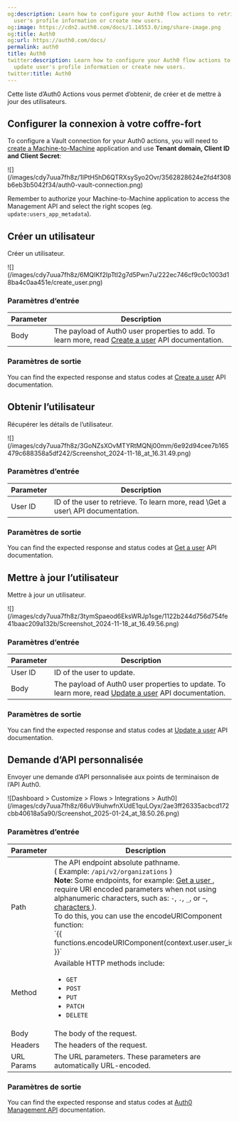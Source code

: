```yaml
---
og:description: Learn how to configure your Auth0 flow actions to retrieve and update
  user's profile information or create new users.
og:image: https://cdn2.auth0.com/docs/1.14553.0/img/share-image.png
og:title: Auth0
og:url: https://auth0.com/docs/
permalink: auth0
title: Auth0
twitter:description: Learn how to configure your Auth0 flow actions to retrieve and
  update user's profile information or create new users.
twitter:title: Auth0
---
```


Cette liste d’Auth0 Actions vous permet d’obtenir, de créer et de mettre à jour des utilisateurs.

## Configurer la connexion à votre coffre-fort

To configure a Vault connection for your Auth0 actions, you will need to [create a Machine-to-Machine](/docs/get-started/auth0-overview/create-applications/machine-to-machine-apps) application and use **Tenant domain, <Tooltip tip="Client ID: Identification value given to your registered resource from Auth0." cta="View Glossary" href="/docs/glossary?term=Client+ID">Client ID</Tooltip> and <Tooltip tip="Client ID: Identification value given to your registered resource from Auth0." cta="View Glossary" href="/docs/glossary?term=Client+Secret">Client Secret</Tooltip>**:

<Frame>![](/images/cdy7uua7fh8z/1IPtH5hD6QTRXsySyo2Ovr/3562828624e2fd4f308b6eb3b5042f34/auth0-vault-connection.png)</Frame>

<Warning>

Remember to authorize your Machine-to-Machine application to access the Management API and select the right scopes (eg. `update:users_app_metadata`).

</Warning>

## Créer un utilisateur

Créer un utilisateur.

<Frame>![](/images/cdy7uua7fh8z/6MQIKf2IpTtI2g7d5Pwn7u/222ec746cf9c0c1003d18ba4c0aa451e/create_user.png)</Frame>

### Paramètres d’entrée

<table class="table">
<thead>
<tr>
<th><b>Parameter</b></th>
<th><b>Description</b></th>
</tr>
</thead>
<tbody>
<tr>
<td>Body</td>
<td>The payload of Auth0 user properties to add. To learn more, read <a href="https://auth0.com/docs/api/management/v2/users/post-users">Create a user</a>  API documentation. </td>
</tr>
</tbody>
</table>

### Paramètres de sortie

You can find the expected response and status codes at [Create a user](https://auth0.com/docs/api/management/v2/users/post-users#response-messages) API documentation.

## Obtenir l’utilisateur

Récupérer les détails de l’utilisateur.

<Frame>![](/images/cdy7uua7fh8z/3GoNZsXOvMTYRtMQNj00mm/6e92d94cee7b165479c688358a5df242/Screenshot_2024-11-18_at_16.31.49.png)</Frame>

### Paramètres d’entrée

<table class="table">
<thead>
<tr>
<th><b>Parameter</b></th>
<th><b>Description</b></th>
</tr>
</thead>
<tbody>
<tr>
<td>User ID</td>
<td>ID of the user to retrieve. To learn more, read \<a api="" auth0.com="" docs="" get-users-by-id="" https:="" management="" users="" v2="">Get a user\</a>  API documentation. </td>
</tr>
</tbody>
</table>

### Paramètres de sortie

You can find the expected response and status codes at [Get a user](https://auth0.com/docs/api/management/v2/users/get-users-by-id#response-messages) API documentation.

## Mettre à jour l’utilisateur

Mettre à jour un utilisateur.

<Frame>![](/images/cdy7uua7fh8z/3tymSpaeod6EksWRJp1sge/1122b244d756d754fe41baac209a132b/Screenshot_2024-11-18_at_16.49.56.png)</Frame>

### Paramètres d’entrée

<table class="table">
<thead>
<tr>
<th><b>Parameter</b></th>
<th><b>Description</b></th>
</tr>
</thead>
<tbody>
<tr>
<td>User ID</td>
<td>ID of the user to update.</td>
</tr>
<tr>
<td>Body</td>
<td>The payload of Auth0 user properties to update. To learn more, read <a href="https://auth0.com/docs/api/management/v2/users/patch-users-by-id">Update a user</a>  API documentation. </td>
</tr>
</tbody>
</table>

### Paramètres de sortie

You can find the expected response and status codes at [Update a user](https://auth0.com/docs/api/management/v2/users/patch-users-by-id#response-messages) API documentation.

## Demande d’API personnalisée

Envoyer une demande d’API personnalisée aux points de terminaison de l’API Auth0.

<Frame>![Dashboard > Customize > Flows > Integrations > Auth0](/images/cdy7uua7fh8z/66uV9iuhwfnXUdE1quLOyx/2ae3ff26335acbcd172cbb40618a5a90/Screenshot_2025-01-24_at_18.50.26.png)</Frame>

### Paramètres d’entrée

<table class="table">
<thead>
<tr>
<th><b>Parameter</b></th>
<th><b>Description</b></th>
</tr>
</thead>
<tbody>
<tr>
<td>
Path
</td>
<td>
The API endpoint absolute pathname. 
<br/>( Example: <code>/api/v2/organizations</code> )
<br/> <b>Note:</b> Some endpoints, for example: <a href="https://auth0.com/docs/api/management/v2/users/get-users-by-id"> Get a user </a>, require URI encoded parameters when not using alphanumeric characters, such as: <code>-</code>, <code>.</code>, <code>_</code>, or <code>~</code>, <a href="https://datatracker.ietf.org/doc/html/rfc3986#section-2.3"> characters </a>). 
<br/>To do this, you can use the encodeURIComponent function:  <br/>`{{ functions.encodeURIComponent(context.user.user_id) }}`
</td>
</tr>
<tr>
<td>
Method
</td>
<td>
Available HTTP methods include:    
            <ul>
<li><code>GET</code></li>
<li><code>POST</code></li>
<li><code>PUT</code></li>
<li><code>PATCH</code></li>
<li><code>DELETE</code></li>
</ul>
</td>
</tr>
<tr>
<td>Body</td>
<td>The body of the request. </td>
</tr>
<tr>
<td>Headers</td>
<td>The headers of the request. </td>
</tr>
<tr>
<td>URL Params</td>
<td>The URL parameters. These parameters are automatically URL-encoded. </td>
</tr>
</tbody>
</table>

### Paramètres de sortie

You can find the expected response and status codes at [Auth0 Management API](https://auth0.com/docs/api/management/v2/introduction) documentation.